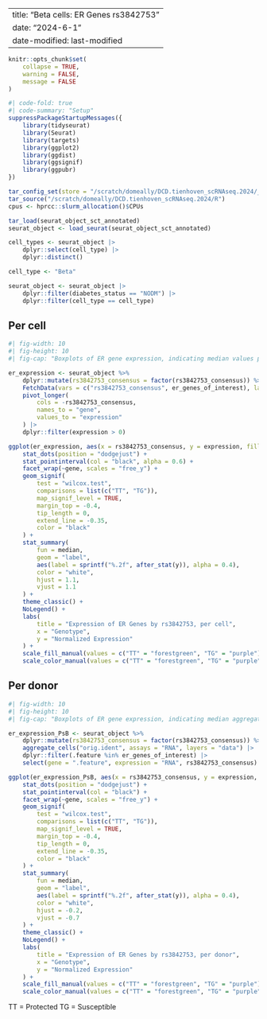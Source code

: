 
---
title: "Beta cells: ER Genes rs3842753"
date: "2024-6-1" 
date-modified: last-modified
---

```r
knitr::opts_chunk$set(
    collapse = TRUE,
    warning = FALSE,
    message = FALSE
)
```


```r
#| code-fold: true
#| code-summary: "Setup"
suppressPackageStartupMessages({
    library(tidyseurat)
    library(Seurat)
    library(targets)
    library(ggplot2)
    library(ggdist)
    library(ggsignif)
    library(ggpubr)
})

tar_config_set(store = "/scratch/domeally/DCD.tienhoven_scRNAseq.2024/_targets")
tar_source("/scratch/domeally/DCD.tienhoven_scRNAseq.2024/R")
cpus <- hprcc::slurm_allocation()$CPUs

tar_load(seurat_object_sct_annotated)
seurat_object <- load_seurat(seurat_object_sct_annotated)

cell_types <- seurat_object |>
    dplyr::select(cell_type) |>
    dplyr::distinct()

cell_type <- "Beta"

seurat_object <- seurat_object |>
    dplyr::filter(diabetes_status == "NODM") |>
    dplyr::filter(cell_type == cell_type) 
```

::: {.panel-tabset}

## Per cell

```r
#| fig-width: 10
#| fig-height: 10
#| fig-cap: "Boxplots of ER gene expression, indicating median values per cell. Non-expressing cells are excluded."

er_expression <- seurat_object %>%
    dplyr::mutate(rs3842753_consensus = factor(rs3842753_consensus)) %>%
    FetchData(vars = c("rs3842753_consensus", er_genes_of_interest), layer = "data") |>
    pivot_longer(
        cols = -rs3842753_consensus,
        names_to = "gene",
        values_to = "expression"
    ) |>
    dplyr::filter(expression > 0)

ggplot(er_expression, aes(x = rs3842753_consensus, y = expression, fill = rs3842753_consensus, col = rs3842753_consensus)) +
    stat_dots(position = "dodgejust") +
    stat_pointinterval(col = "black", alpha = 0.6) +
    facet_wrap(~gene, scales = "free_y") +
    geom_signif(
        test = "wilcox.test",
        comparisons = list(c("TT", "TG")),
        map_signif_level = TRUE,
        margin_top = -0.4,
        tip_length = 0,
        extend_line = -0.35,
        color = "black"
    ) +
    stat_summary(
        fun = median,
        geom = "label",
        aes(label = sprintf("%.2f", after_stat(y)), alpha = 0.4),
        color = "white",
        hjust = 1.1,
        vjust = 1.1
    ) +
    theme_classic() +
    NoLegend() +
    labs(
        title = "Expression of ER Genes by rs3842753, per cell",
        x = "Genotype",
        y = "Normalized Expression"
    ) +
    scale_fill_manual(values = c("TT" = "forestgreen", "TG" = "purple")) +
    scale_color_manual(values = c("TT" = "forestgreen", "TG" = "purple"))
```

## Per donor

```r
#| fig-width: 10
#| fig-height: 10
#| fig-cap: "Boxplots of ER gene expression, indicating median aggregate expression per donor"

er_expression_PsB <- seurat_object %>%
    dplyr::mutate(rs3842753_consensus = factor(rs3842753_consensus)) %>%
    aggregate_cells("orig.ident", assays = "RNA", layers = "data") |>
    dplyr::filter(.feature %in% er_genes_of_interest) |>
    select(gene = ".feature", expression = "RNA", rs3842753_consensus)

ggplot(er_expression_PsB, aes(x = rs3842753_consensus, y = expression, fill = rs3842753_consensus, col = rs3842753_consensus)) +
    stat_dots(position = "dodgejust") +
    stat_pointinterval(col = "black") +
    facet_wrap(~gene, scales = "free_y") + 
    geom_signif(
        test = "wilcox.test",
        comparisons = list(c("TT", "TG")), 
        map_signif_level = TRUE,
        margin_top = -0.4,
        tip_length = 0,
        extend_line = -0.35,
        color = "black"
    ) +
    stat_summary(
        fun = median,
        geom = "label",
        aes(label = sprintf("%.2f", after_stat(y)), alpha = 0.4),
        color = "white",
        hjust = -0.2,
        vjust = -0.7
    ) +
    theme_classic() +
    NoLegend() +
    labs(
        title = "Expression of ER Genes by rs3842753, per donor",
        x = "Genotype",
        y = "Normalized Expression"
    ) +
    scale_fill_manual(values = c("TT" = "forestgreen", "TG" = "purple")) +
    scale_color_manual(values = c("TT" = "forestgreen", "TG" = "purple"))
```

::::

TT = Protected
TG = Susceptible